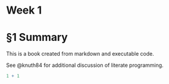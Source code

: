 # Week 1

# §1 Summary

This is a book created from markdown and executable code.

See @knuth84 for additional discussion of literate programming.

```r
1 + 1
```
